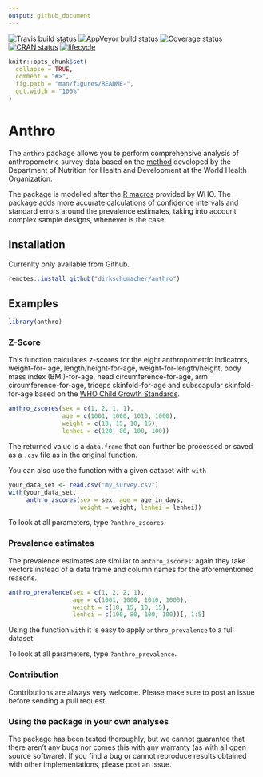 ```yaml
---
output: github_document
---
```


[![Travis build status](https://travis-ci.org/dirkschumacher/anthro.svg?branch=master)](https://travis-ci.org/dirkschumacher/anthro)
[![AppVeyor build status](https://ci.appveyor.com/api/projects/status/github/dirkschumacher/anthro?branch=master&svg=true)](https://ci.appveyor.com/project/dirkschumacher/anthro)
[![Coverage status](https://codecov.io/gh/dirkschumacher/anthro/branch/master/graph/badge.svg)](https://codecov.io/github/dirkschumacher/anthro?branch=master)
[![CRAN status](https://www.r-pkg.org/badges/version/anthro)](https://cran.r-project.org/package=anthro)
[![lifecycle](https://img.shields.io/badge/lifecycle-maturing-blue.svg)](https://www.tidyverse.org/lifecycle/#maturing)

```r
knitr::opts_chunk$set(
  collapse = TRUE,
  comment = "#>",
  fig.path = "man/figures/README-",
  out.width = "100%"
)
```

# Anthro

The `anthro` package allows you to perform comprehensive analysis of anthropometric survey data based on the [method](https://www.who.int/childgrowth/standards/en/) developed by the Department of Nutrition for Health and Development at the World Health Organization.

The package is modelled after the [R macros](https://www.who.int/childgrowth/software/en/) provided by WHO. The package adds more accurate calculations of confidence intervals and standard errors around the prevalence estimates, taking into account complex sample designs, whenever is the case

## Installation

Currenlty only available from Github.

```r
remotes::install_github("dirkschumacher/anthro")
```


## Examples
```r
library(anthro)
```

### Z-Score

This function calculates z-scores for the eight anthropometric indicators, weight-for- age, length/height-for-age, weight-for-length/height, body mass index (BMI)-for-age, head circumference-for-age, arm circumference-for-age, triceps skinfold-for-age and subscapular skinfold-for-age based on the [WHO Child Growth Standards](https://www.who.int/childgrowth/standards/en/).


```r
anthro_zscores(sex = c(1, 2, 1, 1),
               age = c(1001, 1000, 1010, 1000),
               weight = c(18, 15, 10, 15),
               lenhei = c(120, 80, 100, 100))
```

The returned value is a `data.frame` that can further be processed or saved as a `.csv` file as in the original function.

You can also use the function with a given dataset with `with`

```r
your_data_set <- read.csv("my_survey.csv")
with(your_data_set, 
     anthro_zscores(sex = sex, age = age_in_days, 
                    weight = weight, lenhei = lenhei))
```

To look at all parameters, type `?anthro_zscores`.

### Prevalence estimates

The prevalence estimates are similiar to `anthro_zscores`: again they take vectors instead of a data frame and column names for the aforementioned reasons.

```r
anthro_prevalence(sex = c(1, 2, 2, 1),
                  age = c(1001, 1000, 1010, 1000),
                  weight = c(18, 15, 10, 15),
                  lenhei = c(100, 80, 100, 100))[, 1:5]
```

Using the function `with` it is easy to apply `anthro_prevalence` to a full dataset.

To look at all parameters, type `?anthro_prevalence`.

### Contribution

Contributions are always very welcome. Please make sure to post an issue before sending a pull request.

### Using the package in your own analyses

The package has been tested thoroughly, but we cannot guarantee that there aren't any bugs nor comes this with any warranty (as with all open source software). If you find a bug or cannot reproduce results obtained with other implementations, please post an issue.